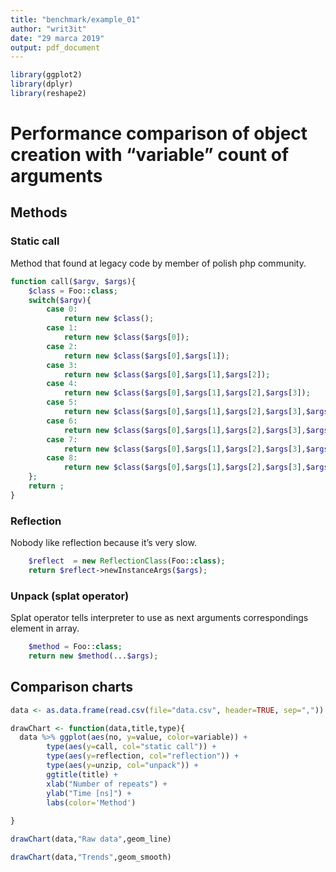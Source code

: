 ```yaml
---
title: "benchmark/example_01"
author: "writ3it"
date: "29 marca 2019"
output: pdf_document
---
```


```r
library(ggplot2)
library(dplyr)
library(reshape2)
```

# Performance comparison of object creation with "variable" count of arguments
## Methods
### Static call
Method that found at legacy code by member of polish php community.
```php
function call($argv, $args){
    $class = Foo::class;
    switch($argv){
        case 0:
            return new $class();
        case 1:
            return new $class($args[0]);
        case 2:
            return new $class($args[0],$args[1]);
        case 3:
            return new $class($args[0],$args[1],$args[2]);
        case 4:
            return new $class($args[0],$args[1],$args[2],$args[3]);
        case 5:
            return new $class($args[0],$args[1],$args[2],$args[3],$args[4]);
        case 6:
            return new $class($args[0],$args[1],$args[2],$args[3],$args[4],$args[5]);
        case 7:
            return new $class($args[0],$args[1],$args[2],$args[3],$args[4],$args[5],$args[6]);
        case 8:
            return new $class($args[0],$args[1],$args[2],$args[3],$args[4],$args[5],$args[6],$args[7]);
    };
    return ;
}
```
### Reflection
Nobody like reflection because it's very slow.
```php
    $reflect  = new ReflectionClass(Foo::class);
    return $reflect->newInstanceArgs($args);
```
### Unpack (splat operator)
Splat operator tells interpreter to use as next arguments correspondings element in array.
```php
    $method = Foo::class;
    return new $method(...$args);
```
## Comparison charts
```r
data <- as.data.frame(read.csv(file="data.csv", header=TRUE, sep=","))

drawChart <- function(data,title,type){
  data %>% ggplot(aes(no, y=value, color=variable)) +
        type(aes(y=call, col="static call")) + 
        type(aes(y=reflection, col="reflection")) +
        type(aes(y=unzip, col="unpack")) +
        ggtitle(title) + 
        xlab("Number of repeats") +
        ylab("Time [ns]") +
        labs(color='Method') 
        
}

drawChart(data,"Raw data",geom_line)
```
```r
drawChart(data,"Trends",geom_smooth)
```